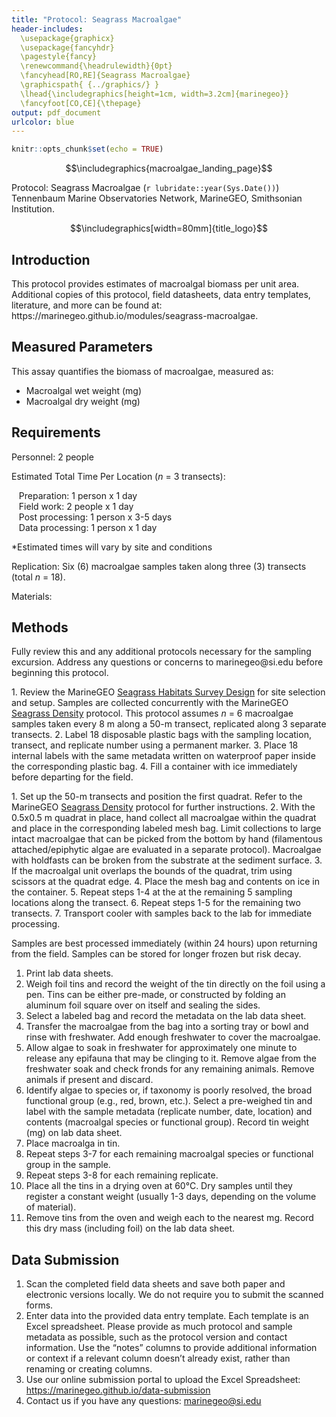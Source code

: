 ```yaml
---
title: "Protocol: Seagrass Macroalgae"
header-includes:
  \usepackage{graphicx}
  \usepackage{fancyhdr}
  \pagestyle{fancy}
  \renewcommand{\headrulewidth}{0pt}
  \fancyhead[RO,RE]{Seagrass Macroalgae}
  \graphicspath{ {../graphics/} }
  \lhead{\includegraphics[height=1cm, width=3.2cm]{marinegeo}}
  \fancyfoot[CO,CE]{\thepage}
output: pdf_document
urlcolor: blue
---
```


```r
knitr::opts_chunk$set(echo = TRUE)
```

\noindent\rule{\textwidth}{0.4pt}

$$\includegraphics{macroalgae_landing_page}$$

\underline{How to cite this work:} Protocol: Seagrass Macroalgae (`r lubridate::year(Sys.Date())`) Tennenbaum Marine Observatories Network, MarineGEO, Smithsonian Institution.

\vspace{\baselineskip}

$$\includegraphics[width=80mm]{title_logo}$$

\thispagestyle{empty}
\clearpage
\pagenumbering{arabic}

\noindent\rule{\textwidth}{0.4pt}

## Introduction

This protocol provides estimates of macroalgal biomass per unit area. Additional copies of this protocol, field datasheets, data entry templates, literature, and more can be found at: https://marinegeo.github.io/modules/seagrass-macroalgae.

\noindent\rule{\textwidth}{0.4pt}

## Measured Parameters

This assay quantifies the biomass of macroalgae, measured as:

*	Macroalgal wet weight (mg)
*	Macroalgal dry weight (mg)

\noindent\rule{\textwidth}{0.4pt}

## Requirements

Personnel: 2 people

Estimated Total Time Per Location (*n* = 3 transects):

|    Preparation: 1 person x 1 day
|    Field work: 2 people x 1 day
|    Post processing: 1 person x 3-5 days
|    Data processing: 1 person x 1 day

*Estimated times will vary by site and conditions

Replication: Six (6) macroalgae samples taken along three (3) transects (total *n* = 18).

Materials:

\underline{Survey Design:}

\renewcommand{\labelitemi}{$\square$}
\setlength{\parskip}{0.1em}
\begin{itemize}
  \item 1 50-m metric transect tape
  \item Hand-held GPS unit
  \item 2 PVC marker poles (diameter and length as needed)
  \item 0.5m x 0.5m (0.25m\textsuperscript{2}) quadrat
\end{itemize}
\vspace{\baselineskip}

\underline{Fieldwork:}

\renewcommand{\labelitemi}{$\square$}
\setlength{\parskip}{0.1em}
\begin{itemize}
  \item 18 draw-string mesh bags (~1 mm mesh size, approximately 25x35 cm or sized as needed) \href{https://www.aliexpress.com/item/32625056457.html}{(example)}
  \item 1 cooler with ice (optional)
\end{itemize}
\vspace{\baselineskip}

\underline{Post-Processing:}

\renewcommand{\labelitemi}{$\square$}
\setlength{\parskip}{0.1em}
\begin{itemize}
  \item 20+ pre-weighed foil tins \href{https://www.thomassci.com/Laboratory-Supplies/Weighing-Dishes/_/Aluminum-Weighing-Boats?=&q=Weigh+Boat}{(example)}
  \item Sorting tray
  \item Pencil/pen
  \item Permanent marker
  \item Ruler (mm)
  \item Drying oven
\end{itemize}
\vspace{\baselineskip}

\noindent\rule{\textwidth}{0.4pt}

## Methods

Fully review this and any additional protocols necessary for the sampling excursion. Address any questions or concerns to marinegeo@si.edu before beginning this protocol.
\vspace{\baselineskip}

\underline{Preparation:}
1.	Review the MarineGEO [Seagrass Habitats Survey Design](https://marinegeo.github.io/seagrass) for site selection and setup. Samples are collected concurrently with the MarineGEO [Seagrass Density](https://marinegeo.github.io/modules/seagrass-density) protocol. This protocol assumes *n* = 6 macroalgae samples taken every 8 m along a 50-m transect, replicated along 3 separate transects.
2.	Label 18 disposable plastic bags with the sampling location, transect, and replicate number using a permanent marker.
3.	Place 18 internal labels with the same metadata written on waterproof paper inside the corresponding plastic bag.
4.	Fill a container with ice immediately before departing for the field.
\vspace{\baselineskip}

\underline{Fieldwork:}
1.	Set up the 50-m transects and position the first quadrat. Refer to the MarineGEO [Seagrass Density](https://marinegeo.github.io/modules/seagrass-density) protocol for further instructions.
2.	With the 0.5x0.5 m quadrat in place, hand collect all macroalgae within the quadrat and place in the corresponding labeled mesh bag. Limit collections to large intact macroalgae that can be picked from the bottom by hand (filamentous attached/epiphytic algae are evaluated in a separate protocol). Macroalgae with holdfasts can be broken from the substrate at the sediment surface.
3.	If the macroalgal unit overlaps the bounds of the quadrat, trim using scissors at the quadrat edge.
4.	Place the mesh bag and contents on ice in the container.
5.	Repeat steps 1-4 at the at the remaining 5 sampling locations along the transect.
6.	Repeat steps 1-5 for the remaining two transects.
7.	Transport cooler with samples back to the lab for immediate processing.
\vspace{\baselineskip}

\underline{Post-Processing:}
Samples are best processed immediately (within 24 hours) upon returning from the field. Samples can be stored for longer frozen but risk decay.

1.	Print lab data sheets.
2.	Weigh foil tins and record the weight of the tin directly on the foil using a pen. Tins can be either pre-made, or constructed by folding an aluminum foil square over on itself and sealing the sides.
3.	Select a labeled bag and record the metadata on the lab data sheet.
4.	Transfer the macroalgae from the bag into a sorting tray or bowl and rinse with freshwater. Add enough freshwater to cover the macroalgae.
5.	Allow algae to soak in freshwater for approximately one minute to release any epifauna that may be clinging to it. Remove algae from the freshwater soak and check fronds for any remaining animals. Remove animals if present and discard.
6.  Identify algae to species or, if taxonomy is poorly resolved, the broad functional group (e.g., red, brown, etc.). Select a pre-weighed tin and label with the sample metadata (replicate number, date, location) and contents (macroalgal species or functional group). Record tin weight (mg) on lab data sheet.
7.	Place macroalga in tin.
8.	Repeat steps 3-7 for each remaining macroalgal species or functional group in the sample.
9.  Repeat steps 3-8 for each remaining replicate.
10.	Place all the tins in a drying oven at 60°C. Dry samples until they register a constant weight (usually 1-3 days, depending on the volume of material).
11.	Remove tins from the oven and weigh each to the nearest mg. Record this dry mass (including foil) on the lab data sheet.

\noindent\rule{\textwidth}{0.4pt}

## Data Submission

1. Scan the completed field data sheets and save both paper and electronic versions locally. We do not require you to submit the scanned forms.
2. Enter data into the provided data entry template. Each template is an Excel spreadsheet. Please provide as much protocol and sample metadata as possible, such as the protocol version and contact information. Use the “notes” columns to provide additional information or context if a relevant column doesn’t already exist, rather than renaming or creating columns.
3. Use our online submission portal to upload the Excel Spreadsheet: [https://marinegeo.github.io/data-submission](https://marinegeo.github.io/data-submission)
4. Contact us if you have any questions: [marinegeo@si.edu](mailto:marinegeo@si.edu)
